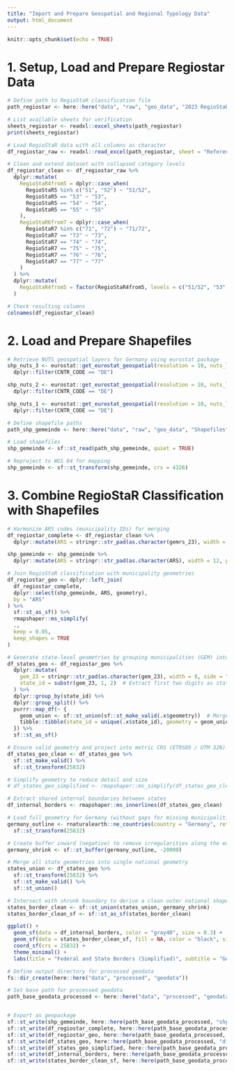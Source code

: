```yaml
---
title: "Import and Prepare Geospatial and Regional Typology Data"
output: html_document
---
```


```r
knitr::opts_chunk$set(echo = TRUE)
```

# 1. Setup, Load and Prepare Regiostar Data

```r
# Define path to RegioStaR classification file
path_regiostar <- here::here("data", "raw", "geo_data", "2023 RegioStaR-Referenzdateien.xlsx")

# List available sheets for verification
sheets_regiostar <- readxl::excel_sheets(path_regiostar)
print(sheets_regiostar)

# Load RegioStaR data with all columns as character
df_regiostar_raw <- readxl::read_excel(path_regiostar, sheet = "ReferenzGebietsstand2023", col_types = "text")

# Clean and extend dataset with collapsed category levels
df_regiostar_clean <- df_regiostar_raw %>%
  dplyr::mutate(
    RegioStaR4from5 = dplyr::case_when(
      RegioStaR5 %in% c("51", "52") ~ "51/52",
      RegioStaR5 == "53" ~ "53",
      RegioStaR5 == "54" ~ "54",
      RegioStaR5 == "55" ~ "55"
    ),
    RegioStaR6from7 = dplyr::case_when(
      RegioStaR7 %in% c("71", "72") ~ "71/72",
      RegioStaR7 == "73" ~ "73",
      RegioStaR7 == "74" ~ "74",
      RegioStaR7 == "75" ~ "75",
      RegioStaR7 == "76" ~ "76",
      RegioStaR7 == "77" ~ "77"
    )
  ) %>%
  dplyr::mutate(
    RegioStaR4from5 = factor(RegioStaR4from5, levels = c("51/52", "53", "54", "55"))
  )

# Check resulting columns
colnames(df_regiostar_clean)
```

# 2. Load and Prepare Shapefiles

```r
# Retrieve NUTS geospatial layers for Germany using eurostat package
shp_nuts_3 <- eurostat::get_eurostat_geospatial(resolution = 10, nuts_level = 3) %>%
  dplyr::filter(CNTR_CODE == "DE")

shp_nuts_2 <- eurostat::get_eurostat_geospatial(resolution = 10, nuts_level = 2) %>%
  dplyr::filter(CNTR_CODE == "DE")

shp_nuts_1 <- eurostat::get_eurostat_geospatial(resolution = 10, nuts_level = 1) %>%
  dplyr::filter(CNTR_CODE == "DE")
```

```r
# Define shapefile paths 
path_shp_gemeinde <- here::here("data", "raw", "geo_data", "Shapefiles", "Shapefile_Zensus2022", "EPSG_25832", "VG250_GEM.shp")

# Load shapefiles
shp_gemeinde <- sf::st_read(path_shp_gemeinde, quiet = TRUE)

# Reproject to WGS 84 for mapping
shp_gemeinde <- sf::st_transform(shp_gemeinde, crs = 4326)
```

# 3. Combine RegioStaR Classification with Shapefiles

```r
# Harmonize ARS codes (municipality IDs) for merging
df_regiostar_complete <- df_regiostar_clean %>%
  dplyr::mutate(ARS = stringr::str_pad(as.character(gemrs_23), width = 12, pad = "0"))

shp_gemeinde <- shp_gemeinde %>%
  dplyr::mutate(ARS = stringr::str_pad(as.character(ARS), width = 12, pad = "0"))

# Join RegioStaR classification with municipality geometries
df_regiostar_geo <- dplyr::left_join(
  df_regiostar_complete,
  dplyr::select(shp_gemeinde, ARS, geometry),
  by = "ARS"
) %>%
  sf::st_as_sf() %>%
  rmapshaper::ms_simplify(
  ., 
  keep = 0.05,
  keep_shapes = TRUE
)
```

```r
# Generate state-level geometries by grouping municipalities (GEM) into Bundesländer
df_states_geo <- df_regiostar_geo %>%
  dplyr::mutate(
    gem_23 = stringr::str_pad(as.character(gem_23), width = 8, side = "left", pad = "0"),  # Standardize ID length
    state_id = substr(gem_23, 1, 2)  # Extract first two digits as state ID
  ) %>%
  dplyr::group_by(state_id) %>%
  dplyr::group_split() %>%
  purrr::map_df(~ {
    geom_union <- sf::st_union(sf::st_make_valid(.x$geometry))  # Merge all geometries within state
    tibble::tibble(state_id = unique(.x$state_id), geometry = geom_union)
  }) %>%
  sf::st_as_sf()

# Ensure valid geometry and project into metric CRS (ETRS89 / UTM 32N)
df_states_geo_clean <- df_states_geo %>%
  sf::st_make_valid() %>%
  sf::st_transform(25832)

# Simplify geometry to reduce detail and size
# df_states_geo_simplified <- rmapshaper::ms_simplify(df_states_geo_clean, keep = 0.5, keep_shapes = TRUE)

# Extract shared internal boundaries between states
df_internal_borders <- rmapshaper::ms_innerlines(df_states_geo_clean)
```


```r
# Load full geometry for Germany (without gaps for missing municipalities) and reproject to match other data
germany_outline <- rnaturalearth::ne_countries(country = "Germany", returnclass = "sf") %>%
  sf::st_transform(25832)

# Create buffer inward (negative) to remove irregularities along the edge
germany_shrink <- sf::st_buffer(germany_outline, -20000)

# Merge all state geometries into single national geometry
states_union <- df_states_geo %>%
  sf::st_transform(25832) %>%
  sf::st_make_valid() %>%
  sf::st_union()

# Intersect with shrunk boundary to derive a clean outer national shape
states_border_clean <- sf::st_union(states_union, germany_shrink)
states_border_clean_sf <- sf::st_as_sf(states_border_clean)
```


```r
ggplot() +
  geom_sf(data = df_internal_borders, color = "gray40", size = 0.3) +  # Internal borders
  geom_sf(data = states_border_clean_sf, fill = NA, color = "black", size = 0.5) +  # National border
  coord_sf(crs = 25832) +
  theme_minimal() +
  labs(title = "Federal and State Borders (Simplified)", subtitle = "Germany - RegioStaR Shapes")
```

```r
# Define output directory for processed geodata
fs::dir_create(here::here("data", "processed", "geodata"))

# Set base path for processed geodata
path_base_geodata_processed <- here::here("data", "processed", "geodata")


# Export as geopackage
sf::st_write(shp_gemeinde, here::here(path_base_geodata_processed, "shp_gemeinde.gpkg"), delete_dsn = TRUE)
sf::st_write(df_regiostar_complete, here::here(path_base_geodata_processed, "df_regiostar_complete.gpkg"), delete_dsn = TRUE)
sf::st_write(df_regiostar_geo, here::here(path_base_geodata_processed, "df_regiostar_geo.gpkg"), delete_dsn = TRUE)
sf::st_write(df_states_geo, here::here(path_base_geodata_processed, "df_states_geo.gpkg"), delete_dsn = TRUE)
sf::st_write(df_states_geo_simplified, here::here(path_base_geodata_processed, "df_states_geo_simplified.gpkg"), delete_dsn = TRUE)
sf::st_write(df_internal_borders, here::here(path_base_geodata_processed, "df_internal_borders.gpkg"), delete_dsn = TRUE)
sf::st_write(states_border_clean_sf, here::here(path_base_geodata_processed, "states_border_clean_sf.gpkg"), delete_dsn = TRUE)

```


